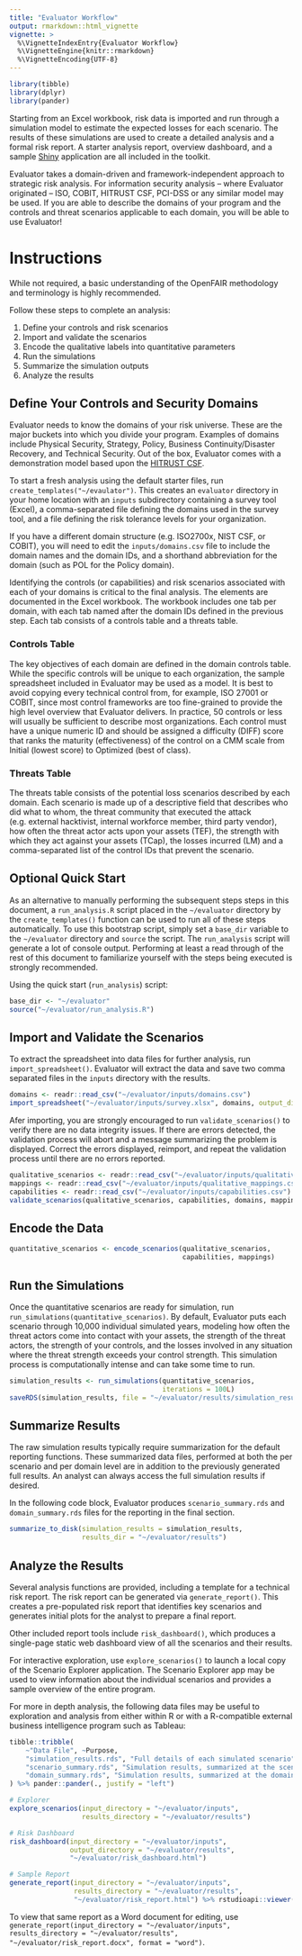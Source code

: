 ```yaml
---
title: "Evaluator Workflow"
output: rmarkdown::html_vignette
vignette: >
  %\VignetteIndexEntry{Evaluator Workflow}
  %\VignetteEngine{knitr::rmarkdown}
  %\VignetteEncoding{UTF-8}
---
```


```r
library(tibble)
library(dplyr)
library(pander)
```

Starting from an Excel workbook, risk data is imported and run through a 
simulation model to estimate the expected losses for each scenario. The 
results of these simulations are used to create a detailed analysis and a 
formal risk report. A starter analysis report, overview dashboard, and a sample 
[Shiny](https://shiny.rstudio.com/) application are all included in the toolkit.

Evaluator takes a domain-driven and framework-independent approach to strategic 
risk analysis. For information security analysis -- where Evaluator originated --
ISO, COBIT, HITRUST CSF, PCI-DSS or any similar model may be used.
If you are able to describe the domains of your program and the controls and 
threat scenarios applicable to each domain, you will be able to use Evaluator!

# Instructions

While not required, a basic understanding of the OpenFAIR methodology and 
terminology is highly recommended.

Follow these steps to complete an analysis:

1. Define your controls and risk scenarios
2. Import and validate the scenarios
3. Encode the qualitative labels into quantitative parameters
4. Run the simulations
5. Summarize the simulation outputs
6. Analyze the results

## Define Your Controls and Security Domains

Evaluator needs to know the domains of your risk universe. These are the major 
buckets into which you divide your program. Examples of domains include 
Physical Security, Strategy, Policy, Business Continuity/Disaster 
Recovery, and Technical Security. Out of the box, Evaluator comes with a 
demonstration model based upon the 
[HITRUST CSF](https://hitrustalliance.net/hitrust-csf/).

To start a fresh analysis using the default starter files, run 
`create_templates("~/evaulator")`. This creates an `evaluator` directory in your home 
location with an `inputs` subdirectory containing a survey tool (Excel), a 
comma-separated file defining the domains used in the survey tool, and a file 
defining the risk tolerance levels for your organization.

If you have a different domain structure (e.g. ISO2700x, NIST CSF, or COBIT), 
you will need to edit the `inputs/domains.csv` file to include the domain 
names and the domain IDs, and a shorthand abbreviation for the domain (such as 
POL for the Policy domain).

Identifying the controls (or capabilities) and risk scenarios associated with 
each of your domains is critical to the final analysis. The elements are 
documented in the Excel workbook. The workbook includes one tab per domain, with 
each tab named after the domain IDs defined in the previous step. Each tab 
consists of a controls table and a threats table.

### Controls Table

The key objectives of each domain are defined in the domain controls table. 
While the specific controls will be unique to each organization, the 
sample spreadsheet included in Evaluator may be used as a model. It is best to
avoid copying every technical control from, for example, ISO 27001 or COBIT, 
since most control frameworks are too fine-grained to provide the high level 
overview that Evaluator delivers. In practice, 50 controls or less will 
usually be sufficient to describe most organizations. Each control must have a 
unique numeric ID and should be assigned a difficulty (DIFF) score that ranks 
the maturity (effectiveness) of the control on a CMM scale from Initial 
(lowest score) to Optimized (best of class).

### Threats Table

The threats table consists of the potential loss scenarios described by each 
domain. Each scenario is made up of a descriptive field that describes who did 
what to whom, the threat community that executed the attack (e.g. external 
hacktivist, internal workforce member, third party vendor), how often the 
threat actor acts upon your assets (TEF),  the strength with which they act 
against your assets (TCap), the losses incurred (LM) and a comma-separated 
list of the control IDs that prevent the scenario.

## Optional Quick Start

As an alternative to manually performing the subsequent steps steps in 
this document, a `run_analysis.R` script placed in the `~/evaluator` directory 
by the `create_templates()` function can be used to run all of these steps 
automatically. To use this bootstrap script, simply set a `base_dir` variable 
to the `~/evaluator` directory and `source` the script. The `run_analysis` 
script will generate a lot of console output. Performing at least a read 
through of the rest of this document to familiarize yourself with the steps 
being executed is strongly recommended.

Using the quick start (`run_analysis`) script:

```r
base_dir <- "~/evaluator"
source("~/evaluator/run_analysis.R")
```

## Import and Validate the Scenarios

To extract the spreadsheet into data files for further analysis, run 
`import_spreadsheet()`. Evaluator will extract the data and 
save two comma separated files in the `inputs` directory with the results. 

```r
domains <- readr::read_csv("~/evaluator/inputs/domains.csv")
import_spreadsheet("~/evaluator/inputs/survey.xlsx", domains, output_dir = "~/evaluator/inputs")
```

Afer importing, you are strongly encouraged to run `validate_scenarios()` 
to verify there are no data integrity issues. If there are errors detected, 
the validation process will abort and a message summarizing the problem is 
displayed. Correct the errors displayed, reimport, and repeat the validation 
process until there are no errors reported. 
 
```r
qualitative_scenarios <- readr::read_csv("~/evaluator/inputs/qualitative_scenarios.csv")
mappings <- readr::read_csv("~/evaluator/inputs/qualitative_mappings.csv")
capabilities <- readr::read_csv("~/evaluator/inputs/capabilities.csv")
validate_scenarios(qualitative_scenarios, capabilities, domains, mappings)
```

## Encode the Data

```r
quantitative_scenarios <- encode_scenarios(qualitative_scenarios, 
                                           capabilities, mappings)
```

## Run the Simulations

Once the quantitative scenarios are ready for simulation, run 
`run_simulations(quantitative_scenarios)`. By default, 
Evaluator puts each scenario through 10,000 individual simulated years, 
modeling how often the threat actors come into contact with your assets,
the strength of the threat actors, the strength of your controls, and the 
losses involved in any situation where the threat strength exceeds your 
control strength. This simulation process is computationally intense and can 
take some time to run. 

```r
simulation_results <- run_simulations(quantitative_scenarios, 
                                      iterations = 100L)
saveRDS(simulation_results, file = "~/evaluator/results/simulation_results.rds")
```

## Summarize Results

The raw simulation results typically require summarization for the default 
reporting functions. These summarized data files, performed at both the 
per scenario and per domain level are in addition to the previously generated 
full results. An analyst can always access the full simulation results if 
desired.

In the following code block, Evaluator produces `scenario_summary.rds` and 
`domain_summary.rds` files for the reporting in the final section.

```r
summarize_to_disk(simulation_results = simulation_results, 
                  results_dir = "~/evaluator/results")
```

## Analyze the Results

Several analysis functions are provided, including a template for a technical 
risk report. The risk report can be generated via `generate_report()`.
This creates a pre-populated risk report that identifies key scenarios 
and generates initial plots for the analyst to prepare a final report. 

Other included report tools include `risk_dashboard()`, which produces a 
single-page static web dashboard view of all the scenarios and their results.

For interactive exploration, use `explore_scenarios()` to launch a local copy 
of the Scenario Explorer application. The Scenario Explorer app may be used to 
view information about the individual scenarios and provides a sample overview 
of the entire program. 

For more in depth analysis, the following data files may be useful to exploration 
and analysis from either within R or with a R-compatible external business 
intelligence program such as Tableau:

```r
tibble::tribble(
    ~"Data File", ~Purpose,
    "simulation_results.rds", "Full details of each simulated scenario",
    "scenario_summary.rds", "Simulation results, summarized at the scenario level",
    "domain_summary.rds", "Simulation results, summarized at the domain level"
) %>% pander::pander(., justify = "left")
```

```r
# Explorer
explore_scenarios(input_directory = "~/evaluator/inputs", 
                  results_directory = "~/evaluator/results")

# Risk Dashboard
risk_dashboard(input_directory = "~/evaluator/inputs", 
               output_directory = "~/evaluator/results", 
               "~/evaluator/risk_dashboard.html")

# Sample Report
generate_report(input_directory = "~/evaluator/inputs", 
                results_directory = "~/evaluator/results", 
                "~/evaluator/risk_report.html") %>% rstudioapi::viewer()
```

To view that same report as a Word document for editing, use 
`generate_report(input_directory = "~/evaluator/inputs", results_directory = "~/evaluator/results", "~/evaluator/risk_report.docx", format = "word")`.
